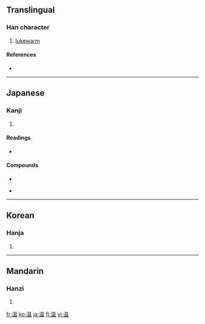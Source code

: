 {{also|溫}}
==Translingual==

===Han character===
{{Han char|rn=85|rad=水|as=09|sn=12|four=|canj=水日月廿 (EABT)}}

# [[lukewarm]]

====References====
* {{Han ref|kx=0634.100|dkj=17774|dj=1041.070|hdz=31675.040|uh=6E29|ud=28201}}

----

==Japanese==

===Kanji===
{{ja-kanji|grade=3|rs=水09}}

# {{defn|Japanese}}

====Readings====
* {{ja-readings|on=[[おん]] (on), [[うん]] (un)|kun=[[あたたか]] (atataka), [[あたためる]] (atatameru)}}

====Compounds====
{{top4}}
* {{term|温泉||hot spring|tr=おんせん, onsen|lang=ja|sc=Jpan}}
{{mid4}}
* {{term|温かい||[[warm]] (of an object)|tr=あたたかい, atatakai|lang=ja|sc=Jpan}}
{{mid4}}
{{mid4}}
{{bottom}}

----

==Korean==

===Hanja===
{{ko-hanja|hangeul=온|eumhun=|rv=on|mr=on|y=on}}

# {{defn|Korean}}

----

==Mandarin==

===Hanzi===
{{cmn-hanzi|tra=溫|pin=[[wēn]] ([[wen1]]), [[yùn]] ([[yun4]])|wg=wen<sup>1</sup>, yün<sup>4</sup>}}

# {{defn|Mandarin}}

[[fr:温]]
[[ko:温]]
[[ja:温]]
[[fi:温]]
[[vi:温]]